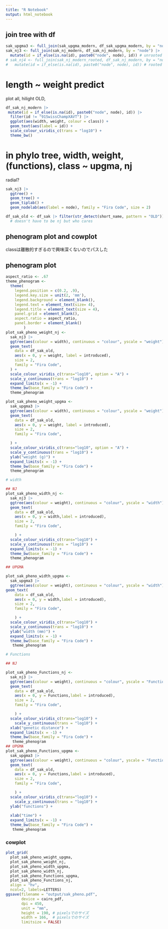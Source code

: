 ```yaml
---
title: "R Notebook"
output: html_notebook
---
```


## join tree with df

```r
sak_upgma3 <- full_join(sak_upgma_modern, df_sak_upgma_modern, by = "node")
sak_nj3 <- full_join(sak_nj_modern, df_sak_nj_modern, by = "node") |> 
  mutate(id = if_else(is.na(id), paste0("node", node), id)) # unrooted
# sak_nj4 <- full_join(sak_nj_modern_rooted, df_sak_nj_modern, by = "node") |> 
#   mutate(id = if_else(is.na(id), paste0("node", node), id)) # rooted at around middle 
```
# length ~ weight predict

plot all, hilight OLD, 

```r
df_sak_nj_modern |> 
 mutate(id = if_else(is.na(id), paste0("node", node), id)) |> 
  filter(id != "91SwissChampXAVT") |> 
  ggplot(aes(width, weight, colour = class)) +
  geom_text(aes(label = id)) +
  scale_colour_viridis_c(trans = "log10") +
  theme_bw()
```
# in phylo tree, width, weight, (functions), class ~ upgma, nj

radial? 



```r
sak_nj3 |> 
  ggtree() +
  geom_tree() +
  geom_tiplab() +
  geom_nodelab(aes(label = node), family = "Fira Code", size = 2) 

```

```r
df_sak_old <- df_sak |> filter(str_detect(short_name, pattern = "OLD")) 
  # doesn't have to be nj but who cares
```


## phenogram plot and cowplot

classは離散的すぎるので興味深くないのでパスした




## phenogram plot

```r
aspect_ratio <- .67
theme_phenogram <-  
  theme(
    legend.position = c(0.2, .9), 
    legend.key.size = unit(2, 'mm'), 
    legend.background = element_blank(),
    legend.text = element_text(size= 4),
    legend.title = element_text(size = 4),
    panel.grid = element_blank(), 
    aspect.ratio = aspect_ratio, 
    panel.border = element_blank()
        ) 
plot_sak_pheno_weight_nj <-
  sak_nj3 |>
  ggtree(aes(colour = width), continuous = "colour", yscale = "weight") +
  geom_text(
    data = df_sak_old, 
    aes(x = 0, y = weight, label = introduced), 
    size = 2, 
    family = "Fira Code",
  ) +
  scale_colour_viridis_c(trans="log10", option = "A") +
  scale_y_continuous(trans = "log10") +
  expand_limits(x = -1) +
  theme_bw(base_family = "Fira Code") +
  theme_phenogram

plot_sak_pheno_weight_upgma <-
  sak_upgma3 |> 
  ggtree(aes(colour = width), continuous = "colour", yscale = "weight") +
  geom_text(
    data = df_sak_old, 
    aes(x = 0, y = weight, label = introduced), 
    size = 2, 
    family = "Fira Code",

  ) +
  scale_colour_viridis_c(trans="log10", option = "A") +
  scale_y_continuous(trans = "log10") +
  ylab("weight (g)") +
  expand_limits(x = -1) +
  theme_bw(base_family = "Fira Code") +
  theme_phenogram

# width

## NJ
plot_sak_pheno_width_nj <-
  sak_nj3 |> 
  ggtree(aes(colour = weight), continuous = "colour", yscale = "width") +
  geom_text(
    data = df_sak_old, 
    aes(x = 0, y = width,label = introduced), 
    size = 2, 
    family = "Fira Code",

    ) +
  scale_colour_viridis_c(trans="log10") +
  scale_y_continuous(trans = "log10") +
  expand_limits(x = -1) +
  theme_bw(base_family = "Fira Code") +
  theme_phenogram

## UPGMA

plot_sak_pheno_width_upgma <-
  sak_upgma3 |> 
  ggtree(aes(colour = weight), continuous = "colour", yscale = "width") +
geom_text(
    data = df_sak_old, 
    aes(x = 0, y = width,label = introduced), 
    size = 2, 
    family = "Fira Code",

    ) + 
  scale_colour_viridis_c(trans="log10") +
  scale_y_continuous(trans = "log10") +
  ylab("width (mm)") +
  expand_limits(x = -1) +
  theme_bw(base_family = "Fira Code") +
   theme_phenogram

# Functions

## NJ

plot_sak_pheno_Functions_nj <-
  sak_nj3 |> 
  ggtree(aes(colour = weight), continuous = "colour", yscale = "Functions") +
  geom_text(
    data = df_sak_old, 
    aes(x = 0, y = Functions,label = introduced), 
    size = 2, 
    family = "Fira Code",

    ) +
  scale_colour_viridis_c(trans="log10") +
    scale_y_continuous(trans = "log10") +
  xlab("genetic distance") +
  expand_limits(x = -1) +
  theme_bw(base_family = "Fira Code") +
   theme_phenogram
## UPGMA
plot_sak_pheno_Functions_upgma <-
  sak_upgma3 |> 
  ggtree(aes(colour = weight), continuous = "colour", yscale = "Functions") +
  geom_text(
    data = df_sak_old, 
    aes(x = 0, y = Functions,label = introduced), 
    size = 2, 
    family = "Fira Code",

    ) +
  scale_colour_viridis_c(trans="log10") +
    scale_y_continuous(trans = "log10") +
  ylab("functions") +
  
  xlab("time") +
  expand_limits(x = -1) +
  theme_bw(base_family = "Fira Code") +
   theme_phenogram
```

### cowplot

```r
plot_grid(  
  plot_sak_pheno_weight_upgma,
  plot_sak_pheno_weight_nj,  
  plot_sak_pheno_width_upgma,
  plot_sak_pheno_width_nj,
  plot_sak_pheno_Functions_upgma,
  plot_sak_pheno_Functions_nj,
  align = "hv",
  ncol=2, labels=LETTERS)   
ggsave(filename = "output/sak_pheno.pdf", 
       device = cairo_pdf,
       dpi = 450,
       unit = "mm",
       height = 190, # pixelsでのサイズ
       width = 166,  # pixelsでのサイズ
       limitsize = FALSE)
```


